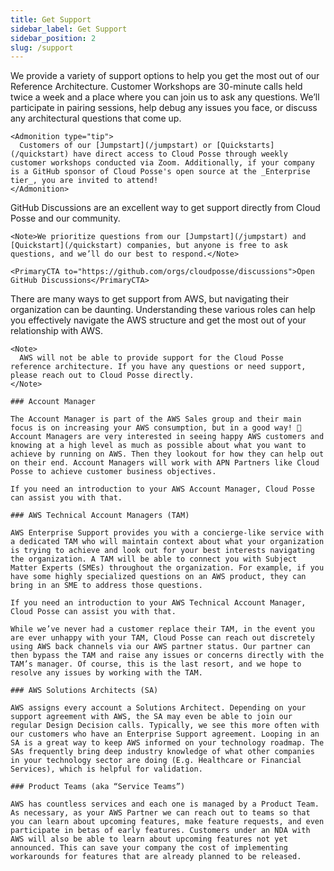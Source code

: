 ```yaml
---
title: Get Support
sidebar_label: Get Support
sidebar_position: 2
slug: /support
---
```


<Intro>
  We provide a variety of support options to help you get the most out of our Reference Architecture.
</Intro>

<Tabs>
  <TabItem value="customer-workshops" label="Customer Workshops" default>
    <Intro>
    Customer Workshops are 30-minute calls held twice a week and a place where you can join us to ask any questions. We’ll participate in pairing sessions, help debug any issues you face, or discuss any architectural questions that come up.
    </Intro>

    <Admonition type="tip">
      Customers of our [Jumpstart](/jumpstart) or [Quickstarts](/quickstart) have direct access to Cloud Posse through weekly customer workshops conducted via Zoom. Additionally, if your company is a GitHub sponsor of Cloud Posse's open source at the _Enterprise tier_, you are invited to attend!
    </Admonition>
  </TabItem>

  <TabItem value="github-discussions" label="GitHub Discussions">
    <Intro>
      GitHub Discussions are an excellent way to get support directly from Cloud Posse and our community.
    </Intro>

    <Note>We prioritize questions from our [Jumpstart](/jumpstart) and [Quickstart](/quickstart) companies, but anyone is free to ask questions, and we’ll do our best to respond.</Note>

    <PrimaryCTA to="https://github.com/orgs/cloudposse/discussions">Open GitHub Discussions</PrimaryCTA>
  </TabItem>

  <TabItem value="aws-support" label="AWS Support">
    <Intro>
      There are many ways to get support from AWS, but navigating their organization can be daunting. Understanding these various roles can help you effectively navigate the AWS structure and get the most out of your relationship with AWS.
    </Intro>

    <Note>
      AWS will not be able to provide support for the Cloud Posse reference architecture. If you have any questions or need support, please reach out to Cloud Posse directly.
    </Note>

    ### Account Manager

    The Account Manager is part of the AWS Sales group and their main focus is on increasing your AWS consumption, but in a good way! 🙂  Account Managers are very interested in seeing happy AWS customers and knowing at a high level as much as possible about what you want to achieve by running on AWS. Then they lookout for how they can help out on their end. Account Managers will work with APN Partners like Cloud Posse to achieve customer business objectives.

    If you need an introduction to your AWS Account Manager, Cloud Posse can assist you with that.

    ### AWS Technical Account Managers (TAM)

    AWS Enterprise Support provides you with a concierge-like service with a dedicated TAM who will maintain context about what your organization is trying to achieve and look out for your best interests navigating the organization. A TAM will be able to connect you with Subject Matter Experts (SMEs) throughout the organization. For example, if you have some highly specialized questions on an AWS product, they can bring in an SME to address those questions.

    If you need an introduction to your AWS Technical Account Manager, Cloud Posse can assist you with that.

    While we’ve never had a customer replace their TAM, in the event you are ever unhappy with your TAM, Cloud Posse can reach out discretely using AWS back channels via our AWS partner status. Our partner can then bypass the TAM and raise any issues or concerns directly with the TAM’s manager. Of course, this is the last resort, and we hope to resolve any issues by working with the TAM.

    ### AWS Solutions Architects (SA)

    AWS assigns every account a Solutions Architect. Depending on your support agreement with AWS, the SA may even be able to join our regular Design Decision calls. Typically, we see this more often with our customers who have an Enterprise Support agreement. Looping in an SA is a great way to keep AWS informed on your technology roadmap. The SAs frequently bring deep industry knowledge of what other companies in your technology sector are doing (E.g. Healthcare or Financial Services), which is helpful for validation.

    ### Product Teams (aka “Service Teams”)

    AWS has countless services and each one is managed by a Product Team. As necessary, as your AWS Partner we can reach out to teams so that you can learn about upcoming features, make feature requests, and even participate in betas of early features. Customers under an NDA with AWS will also be able to learn about upcoming features not yet announced. This can save your company the cost of implementing workarounds for features that are already planned to be released.

  </TabItem>

</Tabs>
